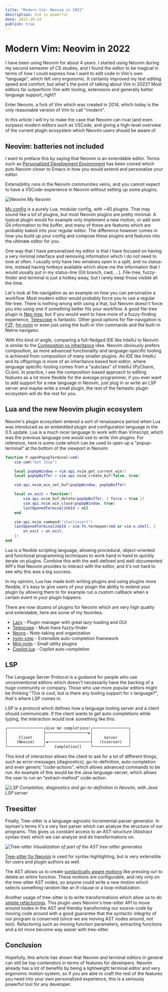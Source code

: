 ```yaml
---
title: "Modern Vim: Neovim in 2022"
description: Vim is powerful
date: 2022-10-14
publish: true
---
```



# Modern Vim: Neovim in 2022

I have been using Neovim for about 4 years. I started using Neovim during my second
semester of CS studies, and I found the editor to be magical in terms of how I could
express how I want to edit code in Vim's own "language", which felt very ergonomic. It
certainly improved my text editing speed and comfort, but what's the point of talking
about Vim in 2022? Most editors far outperform Vim with tooling, extensions and generally
better language support, right?

Enter Neovim, a fork of Vim which was created in 2014, which today is the only reasonable
version of Vim to call "modern".

In this article I will try to make the case that Neovim can rival (and even surpass)
modern editors such as VSCode, and giving a high-level overview of the current plugin
ecosystem which Neovim users should be aware of.

## Neovim: batteries not included

I want to preface this by saying that Neovim is an extendable editor. Terms such as
[Personalized Development Environment](https://youtu.be/QMVIJhC9Veg) has been coined which
puts Neovim closer to Emacs in how you would extend and personalize your editor.

Extensibility runs in the Neovim communities veins, and you cannot expect to have a
VSCode-experience in Neovim without setting up some plugins.

![Neovim](/images/blogposts/modernvim/myneovim.png)
_My Neovim_

[My config](https://github.com/jakobkhansen/dotfiles/tree/master/.config/nvim) is a purely
Lua, modular config, with ~40 plugins. That may sound like a lot of plugins, but most
Neovim plugins are pretty minimal. A typical plugin would for example only implement a new
motion, or add som Git information to the buffer, and many of these are features which are
probably baked into your regular editor. The difference however comes in how you build up
your config and compose these plugins and features into the ultimate editor for you.

One way that I have personalized my editor is that I have focused on having a very minimal
interface and removing information which I do not need to look at often. I usually only
have two windows open in a split, and no status-line, instead having hotkeys available
which show me the information that I would usually put in my status-line (Git branch, cwd,
...). File-tree, fuzzy-finder and terminal is just a hotkey away, but I rarely keep those
visible all the time.

Let's look at file-navigation as an example on how you can personalize a workflow. Most
modern editor would probably force you to use a regular file-tree. There is nothing wrong
with using a that, but Neovim doesn't force you into using one if something better fits
your workflow. A good file-tree plugin is
[Neo-tree](https://github.com/nvim-neo-tree/neo-tree.nvim), but if you would want to have
more of a fuzzy-finding experience,
[Telescope](https://github.com/nvim-telescope/telescope.nvim) is fantastic. Other good
options for file-navigation is [FZF](https://github.com/ibhagwan/fzf-lua),
[fm-nvim](https://github.com/is0n/fm-nvim) or even just using the built-in Vim commands
and the built-in Netrw navigator.

With this kind of angle, comparing a full-fledged IDE like IntelliJ to Neovim is similar
to the [Composition vs
inheritance](https://en.wikipedia.org/wiki/Composition_over_inheritance) idea. Neovim
obviously prefers composition, as more advanced functionality and language-specific
tooling is achieved from composition of many smaller plugins. An IDE like IntelliJ and its
offsprings is more of an inheritance based text-editor, where language specific-tooling
comes from a "subclass" of IntelliJ (PyCharm, CLion). In practice, I see the
composition-based approach to editing features as a lot more flexible for the average
programmer, if you ever want to add support for a new language in Neovim, just plug in or
write an LSP server and maybe write a small plugin, the rest of the fantastic plugin
ecosystem will do the rest for you.

## Lua and the new Neovim plugin ecosystem

Neovim's plugin ecosystem entered a sort of renaissance period when Lua was introduced as
an embedded plugin and configuration language in the 0.5 update. Lua is a much nicer
language to work with than Vimscript, which was the previous language one would use to
write Vim plugins. For reference, here is some code which can be used to open up a
"popup-terminal" at the bottom of the viewport in Neovim:

```lua
function P.openPopupTerminal(cmd)
    vim.cmd("bot 15sp")

    local popUpWindow = vim.api.nvim_get_current_win()
    local popUpBuffer = vim.api.nvim_create_buf(false, true)

    vim.api.nvim_win_set_buf(popUpWindow, popUpBuffer)

    local on_exit = function()
        vim.api.nvim_buf_delete(popUpBuffer, { force = true })
        vim.api.nvim_win_close(popUpWindow, true)
        lastOpenedTerminalJobId = nil
    end

    vim.api.nvim_command("startinsert")
    lastOpenedTerminalJobId = vim.fn.termopen(cmd or vim.o.shell, {
        on_exit = on_exit,
    })
end
```

Lua is a flexible scripting language, allowing procedural, object-oriented and
functional programming techniques to work hand in hand to quickly iterate on plugins. Combine
this with the well-defined and well-documented API's that Neovim provides to interact with the
editor, and it's not hard to see why this was a big success.

In my opinion, Lua has made both writing plugins and using plugins more flexible, it's easy
to give users of your plugin the ability to extend your plugin by allowing them to for
example run a custom callback when a certain event in your plugin happens.

There are now dozens of plugins for Neovim which are very high quality and extendable,
here are some of my favorites:

- [Lazy](https://github.com/folke/lazy.nvim) - Plugin-manager with great lazy-loading and GUI
- [Telescope](https://github.com/nvim-telescope/telescope.nvim) - Must-have fuzzy-finder
- [Neorg](https://github.com/nvim-neorg/neorg) - Note-taking and organization
- [nvim-cmp](https://github.com/hrsh7th/nvim-cmp) - Extensible auto-completion framework
- [Mini.nvim](https://github.com/echasnovski/mini.nvim) - Small utility plugins
- [Copilot.lua](https://github.com/zbirenbaum/copilot.lua) - Copilot auto-completion

## LSP

The Language Server Protocol is a godsend for people who use unconventional editors which
doesn't necessarily have the backing of a huge community or company. Those who use more
popular editors might be thinking "This is cool, but is there any tooling support for x
language?", that's where LSP comes in.

LSP is a protocol which defines how a language tooling server and a client should
communicate. If the client wants to get auto-completions while typing, the interaction
would look something like this:

```txt
┌────────────────┐Give me completions!┌────────────────┐
│                ├───────────────────►│                │
│     Client     │                    │     Server     │
│    (Neovim)    │◄───────────────────┤   (tsserver)   │
└────────────────┘    Completion[]    └────────────────┘
```

This kind of interaction allows the client to ask for a lot of different things, such as
error-messages (diagnostics), go-to-definition, auto-completion and even generic
"code-actions", which allows advanced commands to be run. An example of this would be the
Java language-server, which allows the user to run an "extract-method" code-action.

![LSP](/images/blogposts/modernvim/lsp.gif)
_Completion, diagnostics and go-to-definition in Neovim, with Java LSP server_

## Treesitter

Finally, Tree-sitter is a language-agnostic incremental-parser generator. In layman's terms it's a
very fast parser which can analyze the structure of our programs. This gives us constant
access to an AST-structure (Abstract syntax-tree) which we can analyze and do
transformations on.

![Tree-sitter](/images/blogposts/modernvim/treesitter.png)
_Visualization of part of the AST tree-sitter generates_

[Tree-sitter for Neovim](https://github.com/nvim-treesitter/nvim-treesitter) is used for
syntax highlighting, but is very extensible for users and plugin authors as well.

The AST allows us to create [syntactically aware
motions](https://github.com/nvim-treesitter/nvim-treesitter-textobjects) like pressing
`daf` to delete an entire function. These motions are configurable, and rely only on the
tree-sitter AST nodes, so anyone could write a new motion which selects something random
like an if-clause or a loop-initialization.

Another usage of tree-sitter is to write transformations which allow us to do [simple
refactorings](https://github.com/ThePrimeagen/refactoring.nvim). This plugin uses Neovim's
tree-sitter API to move around nodes in the AST and thereby transforming our source-code
by moving code around with a good guarantee that the syntactic integrity of our program is
conserved (since we are moving AST nodes around, not text). Refactoring such as moving
function parameters, extracting functions and a lot more become way easier with
tree-sitter.

## Conclusion

Hopefully, this article has shown that Neovim and terminal editors in general can still be
top-contendors in terms of features for developers. Neovim already has a lot of benefits
by being a lightweight terminal editor and very ergonomic motion-system, so if you are
able to craft the rest of the features you need into your own personalized experience,
this is a seriously powerful tool for any developer.

